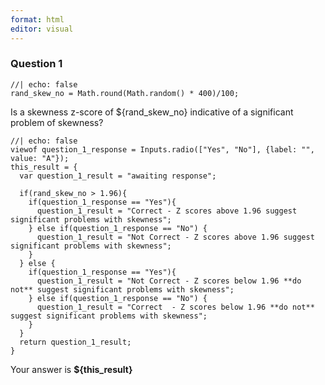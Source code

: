 ```yaml
---
format: html
editor: visual
---
```


### Question 1
```ojs
//| echo: false
rand_skew_no = Math.round(Math.random() * 400)/100;
```
Is a skewness z-score of ${rand_skew_no} indicative of a significant problem of skewness?

```ojs
//| echo: false
viewof question_1_response = Inputs.radio(["Yes", "No"], {label: "", value: "A"});
this_result = { 
  var question_1_result = "awaiting response";

  if(rand_skew_no > 1.96){
    if(question_1_response == "Yes"){
      question_1_result = "Correct - Z scores above 1.96 suggest significant problems with skewness";
    } else if(question_1_response == "No") {
      question_1_result = "Not Correct - Z scores above 1.96 suggest significant problems with skewness";
    }
  } else {
    if(question_1_response == "Yes"){
      question_1_result = "Not Correct - Z scores below 1.96 **do not** suggest significant problems with skewness";
    } else if(question_1_response == "No") {
      question_1_result = "Correct  - Z scores below 1.96 **do not** suggest significant problems with skewness";
    }
  }
  return question_1_result;
}

```
Your answer is **${this_result}**
